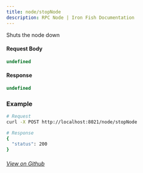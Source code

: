 ```yaml
---
title: node/stopNode
description: RPC Node | Iron Fish Documentation
---
```


Shuts the node down

#### Request Body

```ts
undefined
```

#### Response

```ts
undefined
```

### Example
```bash
# Request
curl -X POST http://localhost:8021/node/stopNode

# Response
{
  "status": 200
}
```

###### [View on Github](https://github.com/iron-fish/ironfish/blob/master/ironfish/src/rpc/routes/node/stopNode.ts)
